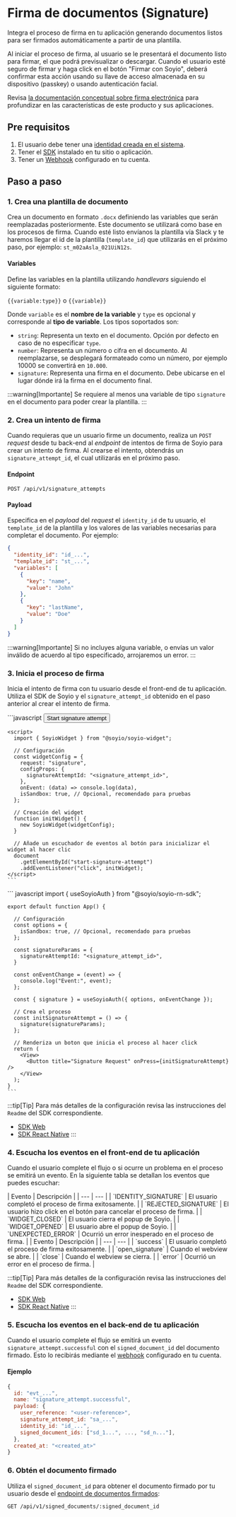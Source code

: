 
# Firma de documentos (Signature)

Integra el proceso de firma en tu aplicación generando documentos listos para ser firmados automáticamente a partir de una plantilla.

Al iniciar el proceso de firma, al usuario se le presentará el documento listo para firmar, el que podrá previsualizar o descargar. Cuando el usuario esté seguro de firmar y haga click en el botón "Firmar con Soyio", deberá confirmar esta acción usando su llave de acceso almacenada en su dispositivo (passkey) o usando autenticación facial.

Revisa [la documentación conceptual sobre firma electrónica](../concepts/signature.md) para profundizar en las características de este producto y sus aplicaciones.

## Pre requisitos

1. El usuario debe tener una [identidad creada en el sistema](./disclosure.md).
2. Tener el [SDK](../quickstart.md) instalado en tu sitio o aplicación.
3. Tener un [Webhook](../../api/webhooks.md) configurado en tu cuenta.

## Paso a paso

### 1. Crea una plantilla de documento

Crea un documento en formato `.docx` definiendo las variables que serán reemplazadas posteriormente. Este documento se utilizará como base en los procesos de firma. Cuando esté listo envíanos la plantilla vía Slack y te haremos llegar el id de la plantilla (`template_id`) que utilizarás en el próximo paso, por ejemplo: `st_m02aAsla_021UiN12s`.

#### Variables

Define las variables en la plantilla utilizando *handlevars* siguiendo el siguiente formato:

`{{variable:type}}` o `{{variable}}`

Donde `variable` es el **nombre de la variable** y `type` es opcional y corresponde al **tipo de variable**. Los tipos soportados son:

- `string`: Representa un texto en el documento. Opción por defecto en caso de no especificar `type`.
- `number`: Representa un número o cifra en el documento. Al reemplazarse, se desplegará formateado como un número, por ejemplo 10000 se convertirá en `10.000`.
- `signature`: Representa una firma en el documento. Debe ubicarse en el lugar dónde irá la firma en el documento final.

:::warning[Importante]
Se requiere al menos una variable de tipo `signature` en el documento para poder crear la plantilla.
:::

### 2. Crea un intento de firma

Cuando requieras que un usuario firme un documento, realiza un `POST` *request* desde tu back-end al *endpoint* de intentos de firma de Soyio para crear un intento de firma. Al crearse el intento, obtendrás un `signature_attempt_id`, el cual utilizarás en el próximo paso.

#### Endpoint
`POST /api/v1/signature_attempts`

#### Payload

Especifica en el *payload* del *request* el `identity_id` de tu usuario, el `template_id` de la plantilla y los valores de las variables necesarias para completar el documento. Por ejemplo:

```json
{
  "identity_id": "id_...",
  "template_id": "st_...",
  "variables": [
    {
      "key": "name",
      "value": "John"
    },
    {
      "key": "lastName",
      "value": "Doe"
    }
  ]
}
```

:::warning[Importante]
Si no incluyes alguna variable, o envías un valor inválido de acuerdo al tipo especificado, arrojaremos un error.
:::

### 3. Inicia el proceso de firma

Inicia el intento de firma con tu usuario desde el front-end de tu aplicación. Utiliza el SDK de Soyio y el `signature_attempt_id` obtenido en el paso anterior al crear el intento de firma.

<Tabs>

  <TabItem value="web" label="SDK Web" default>
    ```javascript
    <button id="start-signature-attempt">Start signature attempt</button>

    <script>
      import { SoyioWidget } from "@soyio/soyio-widget";

      // Configuración
      const widgetConfig = {
        request: "signature",
        configProps: {
          signatureAttemptId: "<signature_attempt_id>",
        },
        onEvent: (data) => console.log(data),
        isSandbox: true, // Opcional, recomendado para pruebas
      };

      // Creación del widget
      function initWidget() {
        new SoyioWidget(widgetConfig);
      }

      // Añade un escuchador de eventos al botón para inicializar el widget al hacer clic
      document
        .getElementById("start-signature-attempt")
        .addEventListener("click", initWidget);
    </script>
    ```
  </TabItem>

  <TabItem value="mobile" label="SDK Mobile">
    ``` javascript
    import { useSoyioAuth } from "@soyio/soyio-rn-sdk";

    export default function App() {

      // Configuración
      const options = {
        isSandbox: true, // Opcional, recomendado para pruebas
      };

      const signatureParams = {
        signatureAttemptId: "<signature_attempt_id>",
      }

      const onEventChange = (event) => {
        console.log("Event:", event);
      };

      const { signature } = useSoyioAuth({ options, onEventChange });

      // Crea el proceso
      const initSignatureAttempt = () => {
        signature(signatureParams);
      };

      // Renderiza un boton que inicia el proceso al hacer click
      return (
        <View>
          <Button title="Signature Request" onPress={initSignatureAttempt} />
        </View>
      );
    }
    ```
  </TabItem>
</Tabs>

:::tip[Tip]
Para más detalles de la configuración revisa las instrucciones del `Readme` del SDK correspondiente.

- [SDK Web](https://www.npmjs.com/package/@soyio/soyio-widget)
- [SDK React Native](https://www.npmjs.com/package/@soyio/soyio-rn-sdk)
:::

### 4. Escucha los eventos en el front-end de tu aplicación

Cuando el usuario complete el flujo o si ocurre un problema en el proceso se emitirá un evento.
En la siguiente tabla se detallan los eventos que puedes escuchar:

<Tabs>
  <TabItem value="web" label="SDK Web" default>
    | Evento | Descripción |
    | --- | --- |
    | `IDENTITY_SIGNATURE` | El usuario completó el proceso de firma exitosamente. |
    | `REJECTED_SIGNATURE` | El usuario hizo click en el botón para cancelar el proceso de firma. |
    | `WIDGET_CLOSED` | El usuario cierra el popup de Soyio. |
    | `WIDGET_OPENED` | El usuario abre el popup de Soyio. |
    | `UNEXPECTED_ERROR` | Ocurrió un error inesperado en el proceso de firma. |
  </TabItem>

  <TabItem value="mobile" label="SDK Mobile">
    | Evento | Descripción |
    | --- | --- |
    | `success` | El usuario completó el proceso de firma exitosamente. |
    | `open_signature` | Cuando el webview se abre. |
    | `close` | Cuando el webview se cierra. |
    | `error` | Ocurrió un error en el proceso de firma. |
  </TabItem>
</Tabs>

:::tip[Tip]
Para más detalles de la configuración revisa las instrucciones del `Readme` del SDK correspondiente.

- [SDK Web](https://www.npmjs.com/package/@soyio/soyio-widget)
- [SDK React Native](https://www.npmjs.com/package/@soyio/soyio-rn-sdk)
:::

### 5. Escucha los eventos en el back-end de tu aplicación

Cuando el usuario complete el flujo se emitirá un evento `signature_attempt.successful` con el `signed_document_id` del documento firmado. 
Esto lo recibirás mediante el [webhook](../../api/webhooks.md) configurado en tu cuenta.

#### Ejemplo

```javascript
{
  id: "evt_...",
  name: "signature_attempt.successful",
  payload: {
    user_reference: "<user-reference>",
    signature_attempt_id: "sa_...",
    identity_id: "id_...",
    signed_document_ids: ["sd_1...", ..., "sd_n..."],
  },
  created_at: "<created_at>"
}
```

### 6. Obtén el documento firmado

Utiliza el `signed_document_id` para obtener el documento firmado por tu usuario desde el [endpoint de documentos firmados](../../api/resources/get-signed-document.api.mdx):

`GET /api/v1/signed_documents/:signed_document_id`